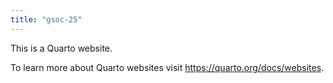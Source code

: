 ```yaml
---
title: "gsoc-25"
---
```


This is a Quarto website.

To learn more about Quarto websites visit <https://quarto.org/docs/websites>.
